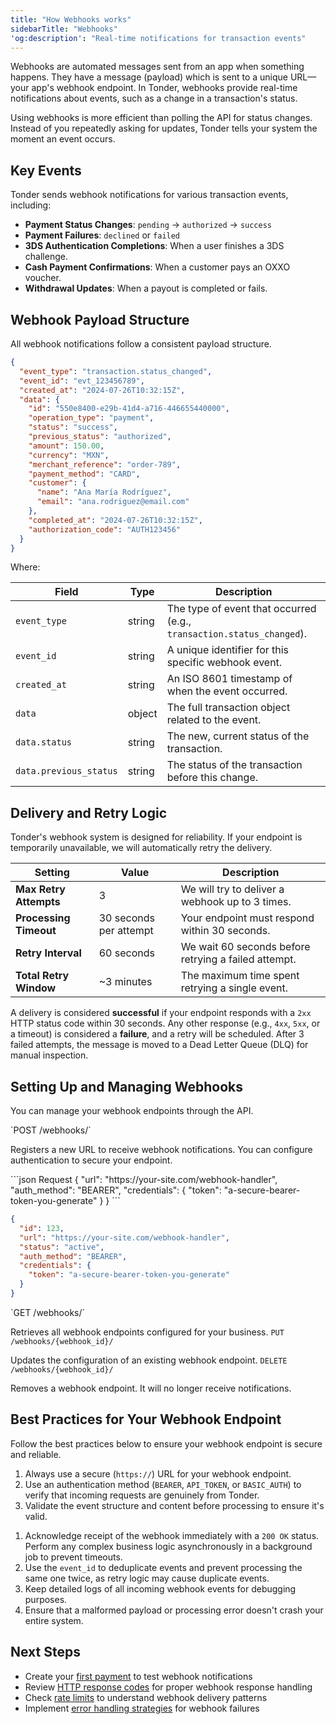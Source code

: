 ```yaml
---
title: "How Webhooks works"
sidebarTitle: "Webhooks"
'og:description': "Real-time notifications for transaction events"
---
```


Webhooks are automated messages sent from an app when something happens. They have a message (payload) which is sent to a unique URL—your app's webhook endpoint. In Tonder, webhooks provide real-time notifications about events, such as a change in a transaction's status.

Using webhooks is more efficient than polling the API for status changes. Instead of you repeatedly asking for updates, Tonder tells your system the moment an event occurs.

## Key Events

Tonder sends webhook notifications for various transaction events, including:

  * **Payment Status Changes**: `pending` → `authorized` → `success`
  * **Payment Failures**: `declined` or `failed`
  * **3DS Authentication Completions**: When a user finishes a 3DS challenge.
  * **Cash Payment Confirmations**: When a customer pays an OXXO voucher.
  * **Withdrawal Updates**: When a payout is completed or fails.

## Webhook Payload Structure

All webhook notifications follow a consistent payload structure.

```json
{
  "event_type": "transaction.status_changed",
  "event_id": "evt_123456789",
  "created_at": "2024-07-26T10:32:15Z",
  "data": {
    "id": "550e8400-e29b-41d4-a716-446655440000",
    "operation_type": "payment",
    "status": "success",
    "previous_status": "authorized",
    "amount": 150.00,
    "currency": "MXN",
    "merchant_reference": "order-789",
    "payment_method": "CARD",
    "customer": {
      "name": "Ana María Rodríguez",
      "email": "ana.rodriguez@email.com"
    },
    "completed_at": "2024-07-26T10:32:15Z",
    "authorization_code": "AUTH123456"
  }
}
```

Where:

| Field                  | Type   | Description                                           |
| ---------------------- | ------ | ----------------------------------------------------- |
| `event_type`           | string | The type of event that occurred (e.g., `transaction.status_changed`). |
| `event_id`             | string | A unique identifier for this specific webhook event.  |
| `created_at`           | string | An ISO 8601 timestamp of when the event occurred.     |
| `data`                 | object | The full transaction object related to the event.     |
| `data.status`          | string | The new, current status of the transaction.           |
| `data.previous_status` | string | The status of the transaction before this change.     |

## Delivery and Retry Logic

Tonder's webhook system is designed for reliability. If your endpoint is temporarily unavailable, we will automatically retry the delivery.

| Setting                   | Value                                  | Description                                                      |
| ------------------------- | -------------------------------------- | ---------------------------------------------------------------- |
| **Max Retry Attempts** | 3                                      | We will try to deliver a webhook up to 3 times.                  |
| **Processing Timeout** | 30 seconds per attempt                 | Your endpoint must respond within 30 seconds.                    |
| **Retry Interval** | 60 seconds                             | We wait 60 seconds before retrying a failed attempt.             |
| **Total Retry Window** | ~3 minutes                             | The maximum time spent retrying a single event.                  |

A delivery is considered **successful** if your endpoint responds with a `2xx` HTTP status code within 30 seconds. Any other response (e.g., `4xx`, `5xx`, or a timeout) is considered a **failure**, and a retry will be scheduled. After 3 failed attempts, the message is moved to a Dead Letter Queue (DLQ) for manual inspection.

## Setting Up and Managing Webhooks

You can manage your webhook endpoints through the API.

<AccordionGroup>
<Accordion title="Create a Webhook">
`POST /webhooks/`

Registers a new URL to receive webhook notifications. You can configure authentication to secure your endpoint.

<CodeGroup>
```json Request
{
  "url": "https://your-site.com/webhook-handler",
  "auth_method": "BEARER",
  "credentials": {
    "token": "a-secure-bearer-token-you-generate"
  }
}
```

```json Response
{
  "id": 123,
  "url": "https://your-site.com/webhook-handler",
  "status": "active",
  "auth_method": "BEARER",
  "credentials": {
    "token": "a-secure-bearer-token-you-generate"
  }
}
```
</CodeGroup>

</Accordion>
<Accordion title="List Webhooks">
`GET /webhooks/`

Retrieves all webhook endpoints configured for your business.
</Accordion>
<Accordion title="Update a Webhook">
`PUT /webhooks/{webhook_id}/`

Updates the configuration of an existing webhook endpoint.
</Accordion>
<Accordion title="Delete a Webhook">
`DELETE /webhooks/{webhook_id}/`

Removes a webhook endpoint. It will no longer receive notifications.
</Accordion>
</AccordionGroup>

## Best Practices for Your Webhook Endpoint

Follow the best practices below to ensure your webhook endpoint is secure and reliable.

<Expandable title="Security Best Practices">

1.  Always use a secure (`https://`) URL for your webhook endpoint.
2.  Use an authentication method (`BEARER`, `API_TOKEN`, or `BASIC_AUTH`) to verify that incoming requests are genuinely from Tonder.
3.  Validate the event structure and content before processing to ensure it's valid.
</Expandable>

<Expandable title="Implementation Best Practices">

1.  Acknowledge receipt of the webhook immediately with a `200 OK` status. Perform any complex business logic asynchronously in a background job to prevent timeouts.
2.  Use the `event_id` to deduplicate events and prevent processing the same one twice, as retry logic may cause duplicate events.
3.  Keep detailed logs of all incoming webhook events for debugging purposes.
4.  Ensure that a malformed payload or processing error doesn't crash your entire system.
</Expandable>

## Next Steps

- Create your [first payment](/direct-integration/guides/create-payments/create-a-payment) to test webhook notifications
- Review [HTTP response codes](/direct-integration/http-response-codes) for proper webhook response handling
- Check [rate limits](/direct-integration/rate-limits) to understand webhook delivery patterns
- Implement [error handling strategies](/direct-integration/http-response-codes) for webhook failures
